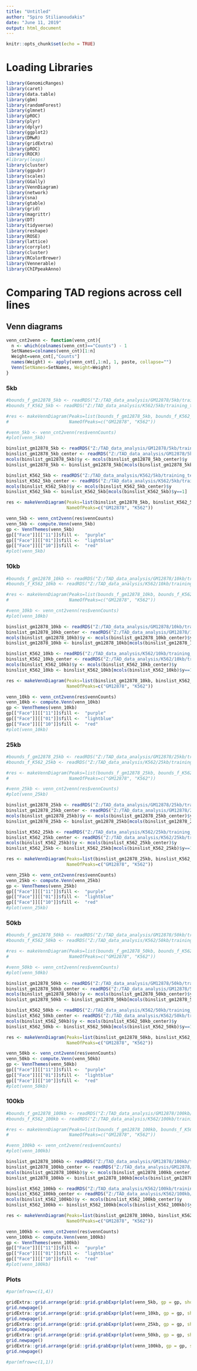 ```yaml
---
title: "Untitled"
author: "Spiro Stilianoudakis"
date: "June 11, 2019"
output: html_document
---
```


```r
knitr::opts_chunk$set(echo = TRUE)
```

# Loading Libraries

```r
library(GenomicRanges)
library(caret)
library(data.table)
library(gbm)
library(randomForest)
library(glmnet)
library(pROC)
library(plyr)
library(dplyr)
library(ggplot2)
library(DMwR)
library(gridExtra)
library(pROC)
library(ROCR)
#library(leaps)
library(cluster)
library(ggpubr)
library(scales)
library(GGally)
library(VennDiagram)
library(network)
library(sna)
library(gtable)
library(grid)
library(magrittr) 
library(DT)
library(tidyverse)
library(reshape)
library(ROSE)
library(lattice)
library(corrplot)
library(cluster)
library(RColorBrewer)
library(Vennerable)
library(ChIPpeakAnno)
```

# Comparing TAD regions across cell lines

## Venn diagrams

```r
venn_cnt2venn <- function(venn_cnt){
  n <- which(colnames(venn_cnt)=="Counts") - 1
  SetNames=colnames(venn_cnt)[1:n]
  Weight=venn_cnt[,"Counts"]
  names(Weight) <- apply(venn_cnt[,1:n], 1, paste, collapse="")
  Venn(SetNames=SetNames, Weight=Weight)
}

```

### 5kb

```r
#bounds_f_gm12878_5kb <- readRDS("Z:/TAD_data_analysis/GM12878/5kb/training_testing/bounds_f.rds")
#bounds_f_K562_5kb <- readRDS("Z:/TAD_data_analysis/K562/5kb/training_testing/bounds_f.rds")

#res <- makeVennDiagram(Peaks=list(bounds_f_gm12878_5kb, bounds_f_K562_5kb),
#                       NameOfPeaks=c("GM12878", "K562"))

#venn_5kb <- venn_cnt2venn(res$vennCounts)
#plot(venn_5kb)

binslist_gm12878_5kb <- readRDS("Z:/TAD_data_analysis/GM12878/5kb/training_testing/binslist5.rds")
binslist_gm12878_5kb_center <- readRDS("Z:/TAD_data_analysis/GM12878/5kb/training_testing/binslist5_center.rds")
mcols(binslist_gm12878_5kb)$y <- mcols(binslist_gm12878_5kb_center)$y
binslist_gm12878_5kb <- binslist_gm12878_5kb[mcols(binslist_gm12878_5kb)$y==1]

binslist_K562_5kb <- readRDS("Z:/TAD_data_analysis/K562/5kb/training_testing/binslist5.rds")
binslist_K562_5kb_center <- readRDS("Z:/TAD_data_analysis/K562/5kb/training_testing/binslist5_center.rds")
mcols(binslist_K562_5kb)$y <- mcols(binslist_K562_5kb_center)$y
binslist_K562_5kb <- binslist_K562_5kb[mcols(binslist_K562_5kb)$y==1]

res <- makeVennDiagram(Peaks=list(binslist_gm12878_5kb, binslist_K562_5kb),
                       NameOfPeaks=c("GM12878", "K562"))

venn_5kb <- venn_cnt2venn(res$vennCounts)
venn_5kb <- compute.Venn(venn_5kb)
gp <- VennThemes(venn_5kb)
gp[["Face"]][["11"]]$fill <-  "purple"
gp[["Face"]][["01"]]$fill <-  "lightblue"
gp[["Face"]][["10"]]$fill <-  "red"
#plot(venn_5kb)

```

### 10kb

```r
#bounds_f_gm12878_10kb <- readRDS("Z:/TAD_data_analysis/GM12878/10kb/training_testing/bounds_f.rds")
#bounds_f_K562_10kb <- readRDS("Z:/TAD_data_analysis/K562/10kb/training_testing/bounds_f.rds")

#res <- makeVennDiagram(Peaks=list(bounds_f_gm12878_10kb, bounds_f_K562_10kb),
#                       NameOfPeaks=c("GM12878", "K562"))

#venn_10kb <- venn_cnt2venn(res$vennCounts)
#plot(venn_10kb)

binslist_gm12878_10kb <- readRDS("Z:/TAD_data_analysis/GM12878/10kb/training_testing/binslist10.rds")
binslist_gm12878_10kb_center <- readRDS("Z:/TAD_data_analysis/GM12878/10kb/training_testing/binslist10_center.rds")
mcols(binslist_gm12878_10kb)$y <- mcols(binslist_gm12878_10kb_center)$y
binslist_gm12878_10kb <- binslist_gm12878_10kb[mcols(binslist_gm12878_10kb)$y==1]

binslist_K562_10kb <- readRDS("Z:/TAD_data_analysis/K562/10kb/training_testing/binslist10.rds")
binslist_K562_10kb_center <- readRDS("Z:/TAD_data_analysis/K562/10kb/training_testing/binslist10_center.rds")
mcols(binslist_K562_10kb)$y <- mcols(binslist_K562_10kb_center)$y
binslist_K562_10kb <- binslist_K562_10kb[mcols(binslist_K562_10kb)$y==1]

res <- makeVennDiagram(Peaks=list(binslist_gm12878_10kb, binslist_K562_10kb),
                       NameOfPeaks=c("GM12878", "K562"))

venn_10kb <- venn_cnt2venn(res$vennCounts)
venn_10kb <- compute.Venn(venn_10kb)
gp <- VennThemes(venn_10kb)
gp[["Face"]][["11"]]$fill <-  "purple"
gp[["Face"]][["01"]]$fill <-  "lightblue"
gp[["Face"]][["10"]]$fill <-  "red"
#plot(venn_10kb)

```

### 25kb

```r
#bounds_f_gm12878_25kb <- readRDS("Z:/TAD_data_analysis/GM12878/25kb/training_testing/bounds_f.rds")
#bounds_f_K562_25kb <- readRDS("Z:/TAD_data_analysis/K562/25kb/training_testing/bounds_f.rds")

#res <- makeVennDiagram(Peaks=list(bounds_f_gm12878_25kb, bounds_f_K562_25kb),
#                       NameOfPeaks=c("GM12878", "K562"))

#venn_25kb <- venn_cnt2venn(res$vennCounts)
#plot(venn_25kb)

binslist_gm12878_25kb <- readRDS("Z:/TAD_data_analysis/GM12878/25kb/training_testing/binslist25.rds")
binslist_gm12878_25kb_center <- readRDS("Z:/TAD_data_analysis/GM12878/25kb/training_testing/binslist25_center.rds")
mcols(binslist_gm12878_25kb)$y <- mcols(binslist_gm12878_25kb_center)$y
binslist_gm12878_25kb <- binslist_gm12878_25kb[mcols(binslist_gm12878_25kb)$y==1]

binslist_K562_25kb <- readRDS("Z:/TAD_data_analysis/K562/25kb/training_testing/binslist25.rds")
binslist_K562_25kb_center <- readRDS("Z:/TAD_data_analysis/K562/25kb/training_testing/binslist25_center.rds")
mcols(binslist_K562_25kb)$y <- mcols(binslist_K562_25kb_center)$y
binslist_K562_25kb <- binslist_K562_25kb[mcols(binslist_K562_25kb)$y==1]

res <- makeVennDiagram(Peaks=list(binslist_gm12878_25kb, binslist_K562_25kb),
                       NameOfPeaks=c("GM12878", "K562"))

venn_25kb <- venn_cnt2venn(res$vennCounts)
venn_25kb <- compute.Venn(venn_25kb)
gp <- VennThemes(venn_25kb)
gp[["Face"]][["11"]]$fill <-  "purple"
gp[["Face"]][["01"]]$fill <-  "lightblue"
gp[["Face"]][["10"]]$fill <-  "red"
#plot(venn_25kb)

```

### 50kb

```r
#bounds_f_gm12878_50kb <- readRDS("Z:/TAD_data_analysis/GM12878/50kb/training_testing/bounds_f.rds")
#bounds_f_K562_50kb <- readRDS("Z:/TAD_data_analysis/K562/50kb/training_testing/bounds_f.rds")

#res <- makeVennDiagram(Peaks=list(bounds_f_gm12878_50kb, bounds_f_K562_50kb),
#                       NameOfPeaks=c("GM12878", "K562"))

#venn_50kb <- venn_cnt2venn(res$vennCounts)
#plot(venn_50kb)

binslist_gm12878_50kb <- readRDS("Z:/TAD_data_analysis/GM12878/50kb/training_testing/binslist50.rds")
binslist_gm12878_50kb_center <- readRDS("Z:/TAD_data_analysis/GM12878/50kb/training_testing/binslist50_center.rds")
mcols(binslist_gm12878_50kb)$y <- mcols(binslist_gm12878_50kb_center)$y
binslist_gm12878_50kb <- binslist_gm12878_50kb[mcols(binslist_gm12878_50kb)$y==1]

binslist_K562_50kb <- readRDS("Z:/TAD_data_analysis/K562/50kb/training_testing/binslist50.rds")
binslist_K562_50kb_center <- readRDS("Z:/TAD_data_analysis/K562/50kb/training_testing/binslist50_center.rds")
mcols(binslist_K562_50kb)$y <- mcols(binslist_K562_50kb_center)$y
binslist_K562_50kb <- binslist_K562_50kb[mcols(binslist_K562_50kb)$y==1]

res <- makeVennDiagram(Peaks=list(binslist_gm12878_50kb, binslist_K562_50kb),
                       NameOfPeaks=c("GM12878", "K562"))

venn_50kb <- venn_cnt2venn(res$vennCounts)
venn_50kb <- compute.Venn(venn_50kb)
gp <- VennThemes(venn_50kb)
gp[["Face"]][["11"]]$fill <-  "purple"
gp[["Face"]][["01"]]$fill <-  "lightblue"
gp[["Face"]][["10"]]$fill <-  "red"
#plot(venn_50kb)

```

### 100kb

```r
#bounds_f_gm12878_100kb <- readRDS("Z:/TAD_data_analysis/GM12878/100kb/training_testing/bounds_f.rds")
#bounds_f_K562_100kb <- readRDS("Z:/TAD_data_analysis/K562/100kb/training_testing/bounds_f.rds")

#res <- makeVennDiagram(Peaks=list(bounds_f_gm12878_100kb, bounds_f_K562_100kb),
#                       NameOfPeaks=c("GM12878", "K562"))

#venn_100kb <- venn_cnt2venn(res$vennCounts)
#plot(venn_100kb)

binslist_gm12878_100kb <- readRDS("Z:/TAD_data_analysis/GM12878/100kb/training_testing/binslist100.rds")
binslist_gm12878_100kb_center <- readRDS("Z:/TAD_data_analysis/GM12878/100kb/training_testing/binslist100_center.rds")
mcols(binslist_gm12878_100kb)$y <- mcols(binslist_gm12878_100kb_center)$y
binslist_gm12878_100kb <- binslist_gm12878_100kb[mcols(binslist_gm12878_100kb)$y==1]

binslist_K562_100kb <- readRDS("Z:/TAD_data_analysis/K562/100kb/training_testing/binslist100.rds")
binslist_K562_100kb_center <- readRDS("Z:/TAD_data_analysis/K562/100kb/training_testing/binslist100_center.rds")
mcols(binslist_K562_100kb)$y <- mcols(binslist_K562_100kb_center)$y
binslist_K562_100kb <- binslist_K562_100kb[mcols(binslist_K562_100kb)$y==1]

res <- makeVennDiagram(Peaks=list(binslist_gm12878_100kb, binslist_K562_100kb),
                       NameOfPeaks=c("GM12878", "K562"))

venn_100kb <- venn_cnt2venn(res$vennCounts)
venn_100kb <- compute.Venn(venn_100kb)
gp <- VennThemes(venn_100kb)
gp[["Face"]][["11"]]$fill <-  "purple"
gp[["Face"]][["01"]]$fill <-  "lightblue"
gp[["Face"]][["10"]]$fill <-  "red"
#plot(venn_100kb)

```

### Plots

```r
#par(mfrow=c(1,4))

gridExtra::grid.arrange(grid::grid.grabExpr(plot(venn_5kb, gp = gp, show=list(Universe=FALSE))), top=textGrob("5 kb", gp=gpar(fontsize=20)))
grid.newpage()
gridExtra::grid.arrange(grid::grid.grabExpr(plot(venn_10kb, gp = gp, show=list(Universe=FALSE))), top=textGrob("10 kb", gp=gpar(fontsize=20)))
grid.newpage()
gridExtra::grid.arrange(grid::grid.grabExpr(plot(venn_25kb, gp = gp, show=list(Universe=FALSE))), top=textGrob("25 kb", gp=gpar(fontsize=20)))
grid.newpage()
gridExtra::grid.arrange(grid::grid.grabExpr(plot(venn_50kb, gp = gp, show=list(Universe=FALSE))), top=textGrob("50 kb", gp=gpar(fontsize=20)))
grid.newpage()
gridExtra::grid.arrange(grid::grid.grabExpr(plot(venn_100kb, gp = gp, show=list(Universe=FALSE))), top=textGrob("100 kb", gp=gpar(fontsize=20)))
grid.newpage()

#par(mfrow=c(1,1))
```

